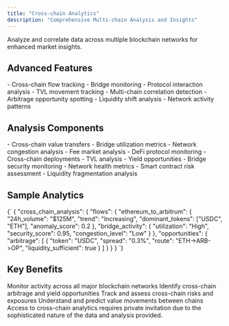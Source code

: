 ```yaml
---
title: "Cross-chain Analytics"
description: "Comprehensive Multi-chain Analysis and Insights"
---
```


<Card title="Multi-chain Intelligence" icon="diagram-project">
  Analyze and correlate data across multiple blockchain networks for enhanced market insights.
</Card>

## Advanced Features

<CardGroup cols={2}>
  <Card title="Network Analysis" icon="network-wired">
    - Cross-chain flow tracking
    - Bridge monitoring
    - Protocol interaction analysis
    - TVL movement tracking
  </Card>
  <Card title="Correlation Engine" icon="link">
    - Multi-chain correlation detection
    - Arbitrage opportunity spotting
    - Liquidity shift analysis
    - Network activity patterns
  </Card>
</CardGroup>

## Analysis Components

<AccordionGroup>
  <Accordion title="Flow Analysis">
    - Cross-chain value transfers
    - Bridge utilization metrics
    - Network congestion analysis
    - Fee market analysis
  </Accordion>
  <Accordion title="Protocol Intelligence">
    - DeFi protocol monitoring
    - Cross-chain deployments
    - TVL analysis
    - Yield opportunities
  </Accordion>
  <Accordion title="Risk Monitoring">
    - Bridge security monitoring
    - Network health metrics
    - Smart contract risk assessment
    - Liquidity fragmentation analysis
  </Accordion>
</AccordionGroup>

## Sample Analytics

<CodeBlock language="json">
{`
{
  "cross_chain_analysis": {
    "flows": {
      "ethereum_to_arbitrum": {
        "24h_volume": "$125M",
        "trend": "Increasing",
        "dominant_tokens": ["USDC", "ETH"],
        "anomaly_score": 0.2
      },
      "bridge_activity": {
        "utilization": "High",
        "security_score": 0.95,
        "congestion_level": "Low"
      }
    },
    "opportunities": {
      "arbitrage": [
        {
          "token": "USDC",
          "spread": "0.3%",
          "route": "ETH->ARB->OP",
          "liquidity_sufficient": true
        }
      ]
    }
  }
}
`}
</CodeBlock>


## Key Benefits

<Steps>
  <Step title="Comprehensive View">
    Monitor activity across all major blockchain networks
  </Step>
  <Step title="Opportunity Detection">
    Identify cross-chain arbitrage and yield opportunities
  </Step>
  <Step title="Risk Management">
    Track and assess cross-chain risks and exposures
  </Step>
  <Step title="Flow Analysis">
    Understand and predict value movements between chains
  </Step>
</Steps>

<Warning>
  Access to cross-chain analytics requires private invitation due to the sophisticated nature of the data and analysis provided.
</Warning>